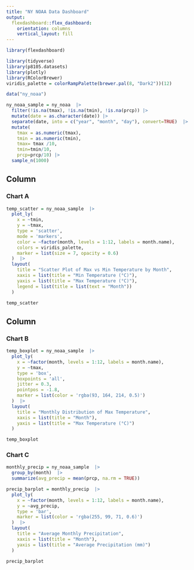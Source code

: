 ```yaml
---
title: "NY NOAA Data Dashboard"
output: 
  flexdashboard::flex_dashboard:
    orientation: columns
    vertical_layout: fill
---
```


```r
library(flexdashboard)
```


```r
library(tidyverse)
library(p8105.datasets)
library(plotly)
library(RColorBrewer)
viridis_palette = colorRampPalette(brewer.pal(8, "Dark2"))(12)
```

```r
data("ny_noaa")

ny_noaa_sample = ny_noaa  |> 
  filter(!is.na(tmax), !is.na(tmin), !is.na(prcp)) |> 
  mutate(date = as.character(date)) |> 
  separate(date, into = c("year", "month", "day"), convert=TRUE)  |> 
  mutate(
    tmax = as.numeric(tmax),
    tmin = as.numeric(tmin),
    tmax= tmax /10,
    tmin=tmin/10,
    prcp=prcp/10) |> 
  sample_n(1000)

```


Column {data-width=650}
-----------------------------------------------------------------------

### Chart A

```r
temp_scatter = ny_noaa_sample  |> 
  plot_ly(
    x = ~tmin, 
    y = ~tmax, 
    type = 'scatter', 
    mode = 'markers', 
    color = ~factor(month, levels = 1:12, labels = month.name),
    colors = viridis_palette,
    marker = list(size = 7, opacity = 0.6)
  )  |> 
  layout(
    title = "Scatter Plot of Max vs Min Temperature by Month",
    xaxis = list(title = "Min Temperature (°C)"),
    yaxis = list(title = "Max Temperature (°C)"),
    legend = list(title = list(text = "Month"))
  )

temp_scatter
```

Column {data-width=350}
-----------------------------------------------------------------------

### Chart B

```r
temp_boxplot = ny_noaa_sample  |> 
  plot_ly(
    x = ~factor(month, levels = 1:12, labels = month.name),
    y = ~tmax,
    type = 'box',
    boxpoints = 'all',
    jitter = 0.3,
    pointpos = -1.8,
    marker = list(color = 'rgba(93, 164, 214, 0.5)')
  )  |> 
  layout(
    title = "Monthly Distribution of Max Temperature",
    xaxis = list(title = "Month"),
    yaxis = list(title = "Max Temperature (°C)")
  )

temp_boxplot
```

### Chart C

```r
monthly_precip = ny_noaa_sample  |> 
  group_by(month)  |> 
  summarize(avg_precip = mean(prcp, na.rm = TRUE))

precip_barplot = monthly_precip  |> 
  plot_ly(
    x = ~factor(month, levels = 1:12, labels = month.name),
    y = ~avg_precip,
    type = 'bar',
    marker = list(color = 'rgba(255, 99, 71, 0.6)')
  )  |> 
  layout(
    title = "Average Monthly Precipitation",
    xaxis = list(title = "Month"),
    yaxis = list(title = "Average Precipitation (mm)")
  )

precip_barplot
```

